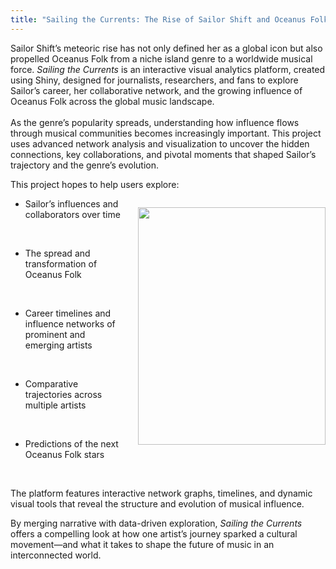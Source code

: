 ```yaml
---
title: "Sailing the Currents: The Rise of Sailor Shift and Oceanus Folk"
---
```


<p>Sailor Shift’s meteoric rise has not only defined her as a global icon but also propelled Oceanus Folk from a niche island genre to a worldwide musical force. <em>Sailing the Currents</em> is an interactive visual analytics platform, created using Shiny, designed for journalists, researchers, and fans to explore Sailor’s career, her collaborative network, and the growing influence of Oceanus Folk across the global music landscape.<br><br> As the genre’s popularity spreads, understanding how influence flows through musical communities becomes increasingly important. This project uses advanced network analysis and visualization to uncover the hidden connections, key collaborations, and pivotal moments that shaped Sailor’s trajectory and the genre’s evolution.</p>

This project hopes to help users explore:

::: {style="display: flex; align-items: flex-start; gap: 20px;"}

<ul style="margin-top: 0;">

<li>Sailor’s influences and collaborators over time</li>

<br>

<li>The spread and transformation of Oceanus Folk</li>

<br>

<li>Career timelines and influence networks of prominent and emerging artists</li>

<br>

<li>Comparative trajectories across multiple artists</li>

<br>

<li>Predictions of the next Oceanus Folk stars</li>

</ul>
<img src="images/SailorShift.png" style="width: 300px; height: 380px;"/>
:::

<br> The platform features interactive network graphs, timelines, and dynamic visual tools that reveal the structure and evolution of musical influence.

By merging narrative with data-driven exploration, *Sailing the Currents* offers a compelling look at how one artist’s journey sparked a cultural movement—and what it takes to shape the future of music in an interconnected world.

